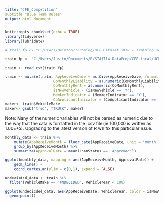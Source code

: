 ```yaml
---
title: "CFE_Competition"
subtitle "Blue Team Rules"
output: html_document
---
```


```r
knitr::opts_chunk$set(echo = TRUE)
library(tidyverse)
library(lubridate)
```

```r
# train_fp <- "C:/Users/Quinton/Incoming/UCF Dataset 2018 - Training set.csv"		#The filepath of the training data

train_fp <- "C:/Users/Jusitn/Documents/R/STA6714_DataPrep/CFE-Local/UCF Dataset 2018 - Training set.csv"		#The filepath of the training data
```

```r
train <- read_csv(train_fp)
```

```r
train <- mutate(train, AppReceiveDate = as.Date(AppReceiveDate, format = '%m/%d/%Y'),
                      CoMonthlyLiability = as.numeric(CoMonthlyLiability),
                      CoMonthlyRent = as.numeric(CoMonthlyRent),
                      isNewVehicle = (isNewVehicle == 'Y'),
                      MemberIndicator = (MemberIndicator == 'Y'),
                      CoApplicantIndicator = (CoApplicantIndicator == 'Y'))
maker<- train$VehicleMake
maker<- gsub("truc", "TRUCK", maker)

```
Note: Many of the numeric variables will not be parsed as numeric due to the way that the data is formatted in the .csv file (ie 100,000 is written as 1.00E+5). Upgrading to the latest version of R will fix this particular issue.

```r
monthly_data <- train %>%
	mutate(AppReceiveMonth = floor_date(AppReceiveDate, unit = 'month')) %>%
	group_by(AppReceiveMonth) %>%
	summarize(ApprovalRate = mean(LoanStatus == 'Approved'))

ggplot(monthly_data, mapping = aes(AppReceiveMonth, ApprovalRate)) +
	geom_line() +
	coord_cartesian(ylim = c(0,1), expand = FALSE)
```

```r
undecicded_data <- train %>%
  filter(VehicleMake == 'UNDECIDED', VehicleYear < 100)

ggplot(undecicded_data, aes(AppReceiveDate, VehicleYear, color = isNewVehicle)) +
  geom_point()
```

```r


```

